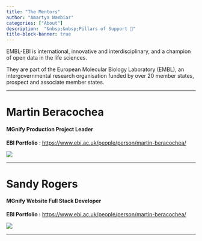 ```yaml
---
title: "The Mentors"
author: "Amartya Nambiar"
categories: ["About"]
description:  "&nbsp;&nbsp;Pillars of Support 🙏"
title-block-banner: true
---
```


EMBL-EBI is international, innovative and interdisciplinary, and a champion of open data in the life sciences.

They are part of the European Molecular Biology Laboratory (EMBL), an intergovernmental research organisation funded by over 20 member states, prospect and associate member states.

----

# Martin Beracochea 
<h4>MGnify Production Project Leader</h4>

::: {layout-ncol=3}
**EBI Portfolio** : [https://www.ebi.ac.uk/people/person/martin-beracochea/](https://www.ebi.ac.uk/people/person/sandy-alexander-rogers/)



[]()

![](martin.jpeg)
:::



----

# Sandy Rogers
<h4>MGnify Website Full Stack Developer</h4>

::: {layout-ncol=3}
**EBI Portfolio :** [https://www.ebi.ac.uk/people/person/martin-beracochea/](https://www.ebi.ac.uk/people/person/sandy-alexander-rogers/)

[]()

![](sandy.jpeg)
:::
----
